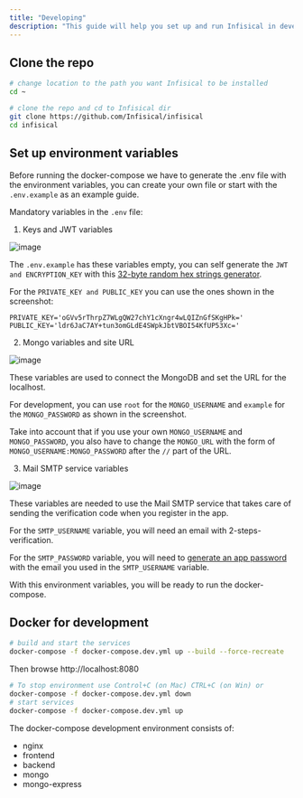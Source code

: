 ```yaml
---
title: "Developing"
description: "This guide will help you set up and run Infisical in development mode."
---
```


## Clone the repo

```bash
# change location to the path you want Infisical to be installed
cd ~

# clone the repo and cd to Infisical dir
git clone https://github.com/Infisical/infisical
cd infisical
```

## Set up environment variables

Before running the docker-compose we have to generate the .env file with the environment variables, you can create your own file or start with the
`.env.example` as an example guide.

Mandatory variables in the `.env` file:

1. Keys and JWT variables

![image](https://user-images.githubusercontent.com/118568289/206791534-9c9d1431-e83d-49c0-8a54-b373ed0df820.png)

The `.env.example` has these variables empty, you can self generate the `JWT and ENCRYPTION_KEY` with this [32-byte random hex strings generator](https://www.browserling.com/tools/random-hex).

For the `PRIVATE_KEY and PUBLIC_KEY` you can use the ones shown in the screenshot:

```
PRIVATE_KEY='oGVv5rThrpZ7WLgQW27chY1cXngr4wLQIZnGfSKgHPk='
PUBLIC_KEY='ldr6JaC7AY+tun3omGLdE4SWpkJbtVBOI54KfUP53Xc='
```

2. Mongo variables and site URL

![image](https://user-images.githubusercontent.com/118568289/206792171-3376e3c6-c3ac-4d5d-8776-d78ee089b520.png)

These variables are used to connect the MongoDB and set the URL for the localhost.

For development, you can use `root` for the `MONGO_USERNAME` and `example` for the `MONGO_PASSWORD` as shown in the screenshot.

Take into account that if you use your own `MONGO_USERNAME` and `MONGO_PASSWORD`, you also have to change the `MONGO_URL` with the form of `MONGO_USERNAME:MONGO_PASSWORD` after the `//` part of the URL.

3. Mail SMTP service variables

![image](https://user-images.githubusercontent.com/118568289/206792653-ba3211d1-1071-43f2-93a7-8b408bbd9e0e.png)

These variables are needed to use the Mail SMTP service that takes care of sending the verification code when you
register in the app.

For the `SMTP_USERNAME` variable, you will need an email with 2-steps-verification.

For the `SMTP_PASSWORD` variable, you will need to [generate an app password](https://support.google.com/mail/answer/185833?hl=en) with the email you used in the `SMTP_USERNAME` variable.

With this environment variables, you will be ready to run the docker-compose.

## Docker for development

```bash
# build and start the services
docker-compose -f docker-compose.dev.yml up --build --force-recreate
```

Then browse http://localhost:8080

```bash
# To stop environment use Control+C (on Mac) CTRL+C (on Win) or
docker-compose -f docker-compose.dev.yml down
# start services
docker-compose -f docker-compose.dev.yml up
```

The docker-compose development environment consists of:

- nginx
- frontend
- backend
- mongo
- mongo-express
